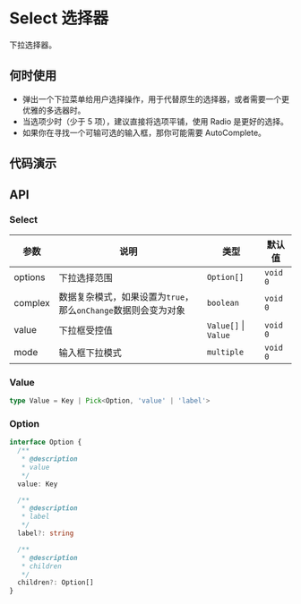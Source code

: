 
# Select 选择器

下拉选择器。

## 何时使用

- 弹出一个下拉菜单给用户选择操作，用于代替原生的选择器，或者需要一个更优雅的多选器时。
- 当选项少时（少于 5 项），建议直接将选项平铺，使用 Radio 是更好的选择。
- 如果你在寻找一个可输可选的输入框，那你可能需要 AutoComplete。

## 代码演示

<Usage src='/select/basic' title='基本' description='最简单的用法。' />
<Usage src='/select/multiple' title='多选' description='多选的用法。' />

## API

### Select

| 参数    | 说明                                                           | 类型                 | 默认值   |
| ------- | -------------------------------------------------------------- | -------------------- | -------- |
| options | 下拉选择范围                                                   | `Option[]`           | `void 0` |
| complex | 数据复杂模式，如果设置为`true`，那么`onChange`数据则会变为对象 | `boolean`            | `void 0` |
| value   | 下拉框受控值                                                   | `Value[]` \| `Value` | `void 0` |
| mode    | 输入框下拉模式                                                 | `multiple`           | `void 0` |

### Value

```ts
type Value = Key | Pick<Option, 'value' | 'label'>
```

### Option

```ts
interface Option {
  /**
   * @description
   * value
   */
  value: Key

  /**
   * @description
   * label
   */
  label?: string

  /**
   * @description
   * children
   */
  children?: Option[]
}
```
